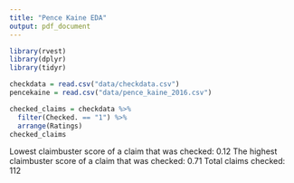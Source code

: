 ```yaml
---
title: "Pence Kaine EDA"
output: pdf_document
---
```


```r
library(rvest)
library(dplyr)
library(tidyr)
```


```r
checkdata = read.csv("data/checkdata.csv")
pencekaine = read.csv("data/pence_kaine_2016.csv")
```

```r
checked_claims = checkdata %>% 
  filter(Checked. == "1") %>% 
  arrange(Ratings)
checked_claims
```
Lowest claimbuster score of a claim that was checked: 0.12 
The highest claimbuster score of a claim that was checked: 0.71 
Total claims checked: 112
